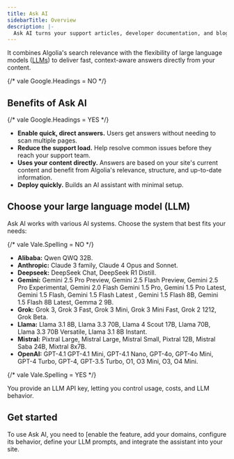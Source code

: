 ```yaml
---
title: Ask AI
sidebarTitle: Overview
description: |-
  Ask AI turns your support articles, developer documentation, and blogs into a conversational AI assistant (chatbot).
---
```


It combines Algolia's search relevance with the flexibility of large language models ([LLMs](https://wikipedia.org/wiki/Large_language_model)) to deliver fast, context-aware answers directly from your content.

{/* vale Google.Headings = NO */}

## Benefits of Ask AI

{/* vale Google.Headings = YES */}

- **Enable quick, direct answers.** Users get answers without needing to scan multiple pages.
- **Reduce the support load.** Help resolve common issues before they reach your support team.
- **Uses your content directly.** Answers are based on your site's current content and benefit from Algolia's relevance, structure, and up-to-date information.
- **Deploy quickly.** Builds an AI assistant with minimal setup.

## Choose your large language model (LLM)

Ask AI works with various AI systems.
Choose the system that best fits your needs:

{/* vale Vale.Spelling = NO */}

- **Alibaba:** Qwen QWQ 32B.
- **Anthropic:** Claude 3 family, Claude 4 Opus and Sonnet.
- **Deepseek:** DeepSeek Chat, DeepSeek R1 Distill.
- **Gemini:** Gemini 2.5 Pro Preview, Gemini 2.5 Flash Preview, Gemini 2.5 Pro Experimental, Gemini 2.0 Flash Gemini 1.5 Pro, Gemini 1.5 Pro Latest, Gemini 1.5 Flash, Gemini 1.5 Flash Latest , Gemini 1.5 Flash 8B, Gemini 1.5 Flash 8B Latest, Gemma 2 9B.
- **Grok:** Grok 3, Grok 3 Fast, Grok 3 Mini, Grok 3 Mini Fast, Grok 2 1212, Grok Beta.
- **Llama:** Llama 3.1 8B, Llama 3.3 70B, Llama 4 Scout 17B, Llama 70B, Llama 3.3 70B Versatile, Llama 3.1 8B Instant.
- **Mistral:** Pixtral Large, Mistral Large, Mistral Small, Pixtral 12B, Mistral Saba 24B, Mixtral 8x7B.
- **OpenAI:** GPT-4.1 GPT-4.1 Mini, GPT-4.1 Nano, GPT-4o, GPT-4o Mini, GPT-4 Turbo, GPT-4, GPT-3.5 Turbo, O1, O3 Mini, O3, O4 Mini.

{/* vale Vale.Spelling = YES */}

You provide an LLM API key, letting you control usage, costs, and LLM behavior.

## Get started

To use Ask AI, you need to [enable the feature, add your domains, configure its behavior, define your LLM prompts, and integrate the assistant into your site.
